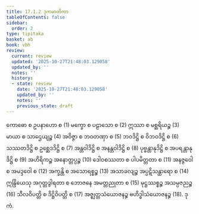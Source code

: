 ```yaml
---
title: 17.1.2 ဒုကမာတိကာ
tableOfContents: false
sidebar:
  order: 2
type: tipitaka
basket: ab
book: vbh
review:
  current: review
  updated: '2025-10-27T21:48:03.129058'
  updated_by: ''
  notes: ''
  history:
  - state: review
    date: '2025-10-27T21:48:03.129058'
    updated_by: ''
    notes: ''
    previous_state: draft
---
```



<ReviewStatus review={frontmatter.review} showDetails={true} />

<HypothesisAnnotation frontmatter={frontmatter} />

<DynamicBreadcrumb />

<Division number="833" book="vbh" e="ch" v="30" p="359">

<Paragraph number="2610" book="vbh">
ကောဓော စ ဥပနာဟော စ (1) မက္ခော စ ပဠာသော စ (2) ဣဿာ စ မစ္ဆရိယဉ္စ (3) မာယာ စ သာဌေယျဉ္စ (4) အဝိဇ္ဇာ စ ဘဝတဏှာ စ (5) ဘဝဒိဋ္ဌိ စ ဝိဘဝဒိဋ္ဌိ စ (6) သဿတဒိဋ္ဌိ စ ဥစ္ဆေဒဒိဋ္ဌိ စ (7) အန္တဝါဒိဋ္ဌိ စ အနန္တဝါဒိဋ္ဌိ စ (8) ပုဗ္ဗန္တာနုဒိဋ္ဌိ စ အပရန္တာနုဒိဋ္ဌိ စ (9) အဟိရိကဉ္စ အနောတ္တပ္ပဉ္စ (10) ဒေါဝစဿတာ စ ပါပမိတ္တတာ စ (11) အနဇ္ဇဝေါ စ အမဒ္ဒဝေါ စ (12) အက္ခန္တိ စ အသောရစ္စဉ္စ (13) အသာခလျဉ္စ အပ္ပဋိသန္ထာရော စ (14) ဣန္ဒြိယေသု အဂုတ္တဒွါရတာ စ ဘောဇနေ အမတ္တညုတာ စ (15) မုဋ္ဌဿစ္စဉ္စ အသမ္ပဇညဉ္စ (16) သီလဝိပတ္တိ စ ဒိဋ္ဌိဝိပတ္တိ စ (17) အဇ္ဈတ္တသံယောဇနဉ္စ ဗဟိဒ္ဓါသံယောဇနဉ္စ (18).

</Paragraph>
</Division>

<Paragraph number="2611" type="center" book="vbh">
ဒုကံ.
</Paragraph>